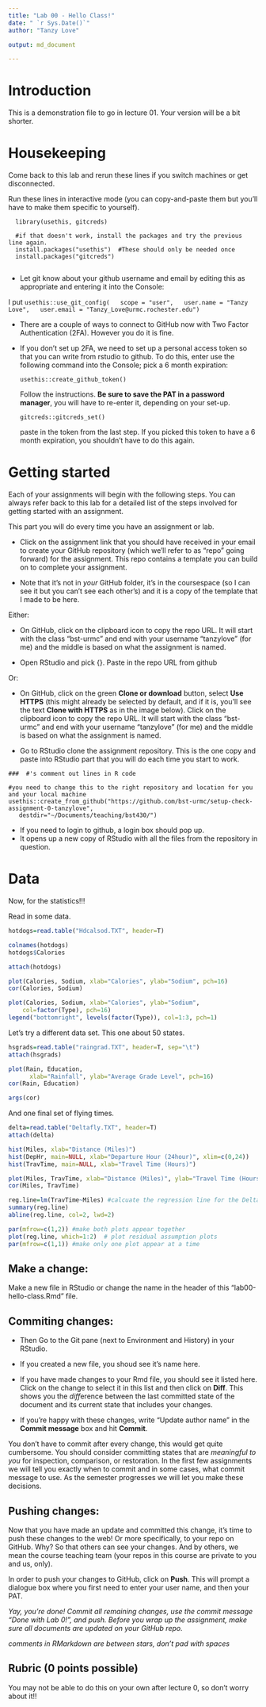 ```yaml
---
title: "Lab 00 - Hello Class!"
date: " `r Sys.Date()`"
author: "Tanzy Love"

output: md_document

---
```



# Introduction

This is a demonstration file to go in lecture 01. 
Your version will be a bit shorter.

# Housekeeping
Come back to this lab and rerun these lines if you switch machines or get disconnected.

Run these lines in interactive mode (you can copy-and-paste them but you'll have to make them specific to yourself).
```
  library(usethis, gitcreds)

  #if that doesn't work, install the packages and try the previous    line again.
  install.packages("usethis")  #These should only be needed once
  install.packages("gitcreds") 
  
  ```

-  Let git know about your github username and email by editing this as appropriate and entering it into the Console:

  I put 
  ```
  usethis::use_git_config(
  scope = "user",
  user.name = "Tanzy Love",
  user.email = "Tanzy_Love@urmc.rochester.edu")
  ```

-  There are a couple of ways to connect to GitHub now with Two Factor Authentication (2FA). However you do it is fine.
-  If you don't set up 2FA, we need to set up a personal access token so that you can write from rstudio to github. To do this, enter use the following command into the Console; pick a 6 month expiration:
   ```
   usethis::create_github_token()
   ```
Follow the instructions.  **Be sure to save the PAT in a password manager**, you will have to re-enter it, depending on your set-up.

   ```
   gitcreds::gitcreds_set()
   ```
paste in the token from the last step.  If you picked this token to have a 6 month expiration, you shouldn't have to do this again.

# Getting started

Each of your assignments will begin with the following steps. You can always refer back to this lab for a detailed list of the steps involved for getting started with an assignment.

This part you will do every time you have an assignment or lab.

- Click on the assignment link that you should have received in your email to create your GitHub repository (which we'll refer to as "repo" going forward) for the assignment. This repo contains a template you can build on to complete your assignment.

- Note that it's not in *your* GitHub folder, it's in the coursespace (so I can see it but you can't see each other's) and it is a copy of the template that I made to be here.


Either:

- On GitHub, click on the clipboard icon to copy the repo URL. It will start with the class "bst-urmc" and end with your username "tanzylove" (for me) and the middle is based on what the assignment is named.

-  Open RStudio and pick {\tt New Project -> Version Control -> GIT}. Paste in the repo URL from github

Or: 

- On GitHub, click on the green **Clone or download** button, select **Use HTTPS** (this might already be selected by default, and if it is, you'll see the text **Clone with HTTPS** as in the image below). Click on the clipboard icon to copy the repo URL. It will start with the class "bst-urmc" and end with your username "tanzylove" (for me) and the middle is based on what the assignment is named.

- Go to RStudio clone the assignment repository. This is the one copy and paste into RStudio part that you will do each time you start to work. 
```
###  #'s comment out lines in R code

#you need to change this to the right repository and location for you and your local machine
usethis::create_from_github("https://github.com/bst-urmc/setup-check-assignment-0-tanzylove",
   destdir="~/Documents/teaching/bst430/")

```

- If you need to login to github, a login box should pop up.
- It opens up a new copy of RStudio with all the files from the repository in question.



# Data

Now, for the statistics!!!

Read in some data.

```r
hotdogs=read.table("Hdcalsod.TXT", header=T)

colnames(hotdogs)
hotdogs$Calories

attach(hotdogs)

plot(Calories, Sodium, xlab="Calories", ylab="Sodium", pch=16)
cor(Calories, Sodium)

plot(Calories, Sodium, xlab="Calories", ylab="Sodium", 
	col=factor(Type), pch=16)
legend("bottomright", levels(factor(Type)), col=1:3, pch=1)
```

Let's try a different data set. This one about 50 states.

```r
hsgrads=read.table("raingrad.TXT", header=T, sep="\t")
attach(hsgrads)

plot(Rain, Education, 
      xlab="Rainfall", ylab="Average Grade Level", pch=16)
cor(Rain, Education)

args(cor)
```

And one final set of flying times.

```r
delta=read.table("Deltafly.TXT", header=T)
attach(delta)

hist(Miles, xlab="Distance (Miles)")
hist(DepHr, main=NULL, xlab="Departure Hour (24hour)", xlim=c(0,24))
hist(TravTime, main=NULL, xlab="Travel Time (Hours)")

plot(Miles, TravTime, xlab="Distance (Miles)", ylab="Travel Time (Hours)")
cor(Miles, TravTime)

reg.line=lm(TravTime~Miles) #calcuate the regression line for the Delta data
summary(reg.line)
abline(reg.line, col=2, lwd=2)

par(mfrow=c(1,2)) #make both plots appear together
plot(reg.line, which=1:2)  # plot residual assumption plots
par(mfrow=c(1,1)) #make only one plot appear at a time
```

## Make a change:

Make a new file in RStudio or change the name in the header of this "lab00-hello-class.Rmd" file.

## Commiting changes:

- Then Go to the Git pane (next to Environment and History) in your RStudio.

- If you created a new file, you shoud see it's name here.
- If you have made changes to your Rmd file, you should see it listed here. Click on the change to select it in this list and then click on **Diff**. This shows you the *diff*erence between the last committed state of the document and its current state that includes your changes. 
- If you're happy with these changes, write "Update author name" in the **Commit message** box and hit **Commit**.


You don't have to commit after every change, this would get quite cumbersome. You should consider committing states that are *meaningful to you* for inspection, comparison, or restoration. In the first few assignments we will tell you exactly when to commit and in some cases, what commit message to use. As the semester progresses we will let you make these decisions.

## Pushing changes: 

Now that you have made an update and committed this change, it's time to push these changes to the web! Or more specifically, to your repo on GitHub. Why? So that others can see your changes. And by others, we mean the course teaching team (your repos in this course are private to you and us, only). 

In order to push your changes to GitHub, click on **Push**. This will prompt a dialogue box where you first need to enter your user name, and then your PAT.

*Yay, you're done! Commit all remaining changes, use the commit message "Done with Lab 0!", and push. Before you wrap up the assignment, make sure all documents are updated on your GitHub repo.*

*comments in RMarkdown are between stars, don't pad with spaces*

## Rubric (0 points possible)

You may not be able to do this on your own after lecture 0, so don't worry about it!!
